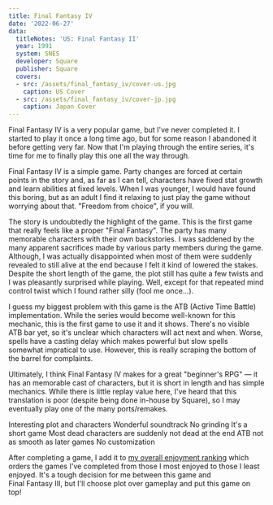 ```yaml
---
title: Final Fantasy IV
date: '2022-06-27'
data:
  titleNotes: 'US: Final Fantasy II'
  year: 1991
  system: SNES
  developer: Square
  publisher: Square
  covers:
  - src: /assets/final_fantasy_iv/cover-us.jpg
    caption: US Cover
  - src: /assets/final_fantasy_iv/cover-jp.jpg
    caption: Japan Cover
---
```

Final&nbsp;Fantasy&nbsp;IV is a very popular game, but I've never completed it. I started to play it once a long time
ago, but for some reason I abandoned it before getting very far. Now that I'm playing through the entire series, it's
time for me to finally play this one all the way through.

<GameHeader />

Final&nbsp;Fantasy&nbsp;IV is a simple game. Party changes are forced at certain points in the story and, as far as I
can tell, characters have fixed stat growth and learn abilities at fixed levels. When I was younger, I would have found
this boring, but as an adult I find it relaxing to just play the game without worrying about that. "Freedom from
choice", if you will.

The story is undoubtedly the highlight of the game. This is the first game that really feels like a proper
"Final&nbsp;Fantasy". The party has many memorable characters with their own backstories. <Spoiler>I was saddened by the
many apparent sacrifices made by various party members during the game. Although, I was actually disappointed when most
of them were suddenly revealed to still alive at the end because I felt it kind of lowered the stakes.</Spoiler> Despite
the short length of the game, the plot still has quite a few twists and I was pleasantly surprised while playing.
<Spoiler>Well, except for that repeated mind control twist which I found rather silly (fool me once...).</Spoiler>

I guess my biggest problem with this game is the ATB (Active Time Battle) implementation. While the series would become
well-known for this mechanic, this is the first game to use it and it shows. There's no visible ATB bar yet, so it's
unclear which characters will act next and when. Worse, spells have a casting delay which makes powerful but slow spells
somewhat impratical to use. However, this is really scraping the bottom of the barrel for complaints.

Ultimately, I think Final&nbsp;Fantasy&nbsp;IV makes for a great "beginner's&nbsp;RPG" &mdash; it has an memorable cast
of characters, but it is short in length and has simple mechanics. While there is little replay value here, I've heard
that this translation is poor (despite being done in-house by Square), so I may eventually play one of the many
ports/remakes.

<LikedDisliked>
  <LikedList>
    <LikedItem>Interesting plot and characters</LikedItem>
    <LikedItem>Wonderful soundtrack</LikedItem>
    <LikedItem>No grinding</LikedItem>
    <LikedItem>It's a short game</LikedItem>
  </LikedList>
  <DislikedList>
    <DislikedItem><Spoiler>Most dead characters are suddenly not dead at the end</Spoiler></DislikedItem>
    <DislikedItem>ATB not as smooth as later games</DislikedItem>
    <DislikedItem>No customization</DislikedItem>
  </DislikedList>
</LikedDisliked>

After completing a game, I add it to [my overall enjoyment ranking](/ranking) which orders the games I've completed from
those I most enjoyed to those I least enjoyed. It's a tough decision for me between this game and
Final&nbsp;Fantasy&nbsp;III, but I'll choose plot over gameplay and put this game on top!

<GameRanking game={slug} />
